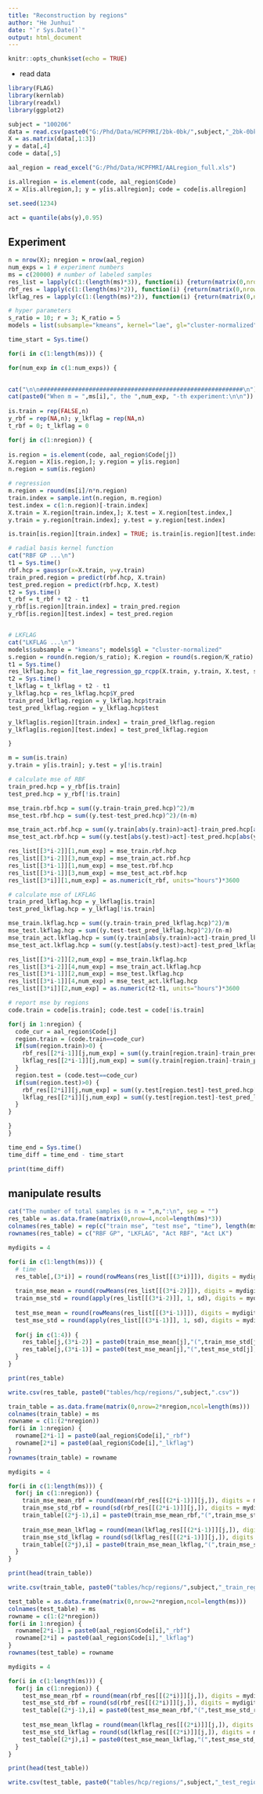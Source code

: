 ```yaml
---
title: "Reconstruction by regions"
author: "He Junhui"
date: "`r Sys.Date()`"
output: html_document
---
```


```r
knitr::opts_chunk$set(echo = TRUE)
```

+ read data 

```r
library(FLAG)
library(kernlab)
library(readxl)
library(ggplot2)
```

```r
subject = "100206"
data = read.csv(paste0("G:/Phd/Data/HCPFMRI/2bk-0bk/",subject,"_2bk-0bk.csv"))
X = as.matrix(data[,1:3])
y = data[,4]
code = data[,5]
```

```r
aal_region = read_excel("G:/Phd/Data/HCPFMRI/AALregion_full.xls")
```

```r
is.allregion = is.element(code, aal_region$Code)
X = X[is.allregion,]; y = y[is.allregion]; code = code[is.allregion]
```


```r
set.seed(1234)
```

```r
act = quantile(abs(y),0.95)
```


## Experiment
```r
n = nrow(X); nregion = nrow(aal_region)
num_exps = 1 # experiment numbers
ms = c(20000) # number of labeled samples
res_list = lapply(c(1:(length(ms)*3)), function(i) {return(matrix(0,nrow=4,ncol=num_exps))})
rbf_res = lapply(c(1:(length(ms)*2)), function(i) {return(matrix(0,nrow=nregion,ncol=num_exps))})
lkflag_res = lapply(c(1:(length(ms)*2)), function(i) {return(matrix(0,nrow=nregion,ncol=num_exps))})
```

```r
# hyper parameters
s_ratio = 10; r = 3; K_ratio = 5
models = list(subsample="kmeans", kernel="lae", gl="cluster-normalized", root=TRUE)
```

```r
time_start = Sys.time()

for(i in c(1:length(ms))) {

for(num_exp in c(1:num_exps)) {
  

cat("\n\n##########################################################\n")  
cat(paste0("When m = ",ms[i],", the ",num_exp, "-th experiment:\n\n"))
  
is.train = rep(FALSE,n)
y_rbf = rep(NA,n); y_lkflag = rep(NA,n)
t_rbf = 0; t_lkflag = 0

for(j in c(1:nregion)) {
  
is.region = is.element(code, aal_region$Code[j])
X.region = X[is.region,]; y.region = y[is.region]
n.region = sum(is.region)

# regression
m.region = round(ms[i]/n*n.region)
train.index = sample.int(n.region, m.region)
test.index = c(1:n.region)[-train.index]
X.train = X.region[train.index,]; X.test = X.region[test.index,]
y.train = y.region[train.index]; y.test = y.region[test.index]

is.train[is.region][train.index] = TRUE; is.train[is.region][test.index] = FALSE

# radial basis kernel function
cat("RBF GP ...\n")
t1 = Sys.time()
rbf.hcp = gausspr(x=X.train, y=y.train)
train_pred.region = predict(rbf.hcp, X.train)
test_pred.region = predict(rbf.hcp, X.test)
t2 = Sys.time()
t_rbf = t_rbf + t2 - t1
y_rbf[is.region][train.index] = train_pred.region
y_rbf[is.region][test.index] = test_pred.region


# LKFLAG
cat("LKFLAG ...\n")
models$subsample = "kmeans"; models$gl = "cluster-normalized"
s.region = round(n.region/s_ratio); K.region = round(s.region/K_ratio)
t1 = Sys.time()
res_lkflag.hcp = fit_lae_regression_gp_rcpp(X.train, y.train, X.test, s.region, r, K.region, models = models)
t2 = Sys.time()
t_lkflag = t_lkflag + t2 - t1
y_lkflag.hcp = res_lkflag.hcp$Y_pred
train_pred_lkflag.region = y_lkflag.hcp$train
test_pred_lkflag.region = y_lkflag.hcp$test

y_lkflag[is.region][train.index] = train_pred_lkflag.region
y_lkflag[is.region][test.index] = test_pred_lkflag.region

}

m = sum(is.train)
y.train = y[is.train]; y.test = y[!is.train]

# calculate mse of RBF
train_pred.hcp = y_rbf[is.train]
test_pred.hcp = y_rbf[!is.train]

mse_train.rbf.hcp = sum((y.train-train_pred.hcp)^2)/m
mse_test.rbf.hcp = sum((y.test-test_pred.hcp)^2)/(n-m)

mse_train_act.rbf.hcp = sum((y.train[abs(y.train)>act]-train_pred.hcp[abs(y.train)>act])^2)/sum(abs(y.train)>act)
mse_test_act.rbf.hcp = sum((y.test[abs(y.test)>act]-test_pred.hcp[abs(y.test)>act])^2)/sum(abs(y.test)>act)

res_list[[3*i-2]][1,num_exp] = mse_train.rbf.hcp
res_list[[3*i-2]][3,num_exp] = mse_train_act.rbf.hcp
res_list[[3*i-1]][1,num_exp] = mse_test.rbf.hcp
res_list[[3*i-1]][3,num_exp] = mse_test_act.rbf.hcp
res_list[[3*i]][1,num_exp] = as.numeric(t_rbf, units="hours")*3600

# calculate mse of LKFLAG
train_pred_lkflag.hcp = y_lkflag[is.train]
test_pred_lkflag.hcp = y_lkflag[!is.train]

mse_train.lkflag.hcp = sum((y.train-train_pred_lkflag.hcp)^2)/m
mse_test.lkflag.hcp = sum((y.test-test_pred_lkflag.hcp)^2)/(n-m)
mse_train_act.lkflag.hcp = sum((y.train[abs(y.train)>act]-train_pred_lkflag.hcp[abs(y.train)>act])^2)/sum(abs(y.train)>act)
mse_test_act.lkflag.hcp = sum((y.test[abs(y.test)>act]-test_pred_lkflag.hcp[abs(y.test)>act])^2)/sum(abs(y.test)>act)

res_list[[3*i-2]][2,num_exp] = mse_train.lkflag.hcp
res_list[[3*i-2]][4,num_exp] = mse_train_act.lkflag.hcp
res_list[[3*i-1]][2,num_exp] = mse_test.lkflag.hcp
res_list[[3*i-1]][4,num_exp] = mse_test_act.lkflag.hcp
res_list[[3*i]][2,num_exp] = as.numeric(t2-t1, units="hours")*3600

# report mse by regions
code.train = code[is.train]; code.test = code[!is.train]

for(j in 1:nregion) {
  code_cur = aal_region$Code[j]
  region.train = (code.train==code_cur)
  if(sum(region.train)>0) {
    rbf_res[[2*i-1]][j,num_exp] = sum((y.train[region.train]-train_pred.hcp[region.train])^2)/sum(region.train)
    lkflag_res[[2*i-1]][j,num_exp] = sum((y.train[region.train]-train_pred_lkflag.hcp[region.train])^2)/sum(region.train)
  }
  region.test = (code.test==code_cur)
  if(sum(region.test)>0) {
    rbf_res[[2*i]][j,num_exp] = sum((y.test[region.test]-test_pred.hcp[region.test])^2)/sum(region.test)
    lkflag_res[[2*i]][j,num_exp] = sum((y.test[region.test]-test_pred_lkflag.hcp[region.test])^2)/sum(region.test)
  }
}

}
}

time_end = Sys.time()
time_diff = time_end - time_start
```

```r
print(time_diff)
```


## manipulate results
```r
cat("The number of total samples is n = ",n,":\n", sep = "")
res_table = as.data.frame(matrix(0,nrow=4,ncol=length(ms)*3))
colnames(res_table) = rep(c("train mse", "test mse", "time"), length(ms))
rownames(res_table) = c("RBF GP", "LKFLAG", "Act RBF", "Act LK")

mydigits = 4

for(i in c(1:length(ms))) {
  # time
  res_table[,(3*i)] = round(rowMeans(res_list[[(3*i)]]), digits = mydigits)
  
  train_mse_mean = round(rowMeans(res_list[[(3*i-2)]]), digits = mydigits)
  train_mse_std = round(apply(res_list[[(3*i-2)]], 1, sd), digits = mydigits)
  
  test_mse_mean = round(rowMeans(res_list[[(3*i-1)]]), digits = mydigits)
  test_mse_std = round(apply(res_list[[(3*i-1)]], 1, sd), digits = mydigits)
  
  for(j in c(1:4)) {
    res_table[j,(3*i-2)] = paste0(train_mse_mean[j],"(",train_mse_std[j],")")
    res_table[j,(3*i-1)] = paste0(test_mse_mean[j],"(",test_mse_std[j],")")
  }
}

print(res_table)

```

```r
write.csv(res_table, paste0("tables/hcp/regions/",subject,".csv"))
```

```r
train_table = as.data.frame(matrix(0,nrow=2*nregion,ncol=length(ms)))
colnames(train_table) = ms
rowname = c(1:(2*nregion))
for(i in 1:nregion) {
  rowname[2*i-1] = paste0(aal_region$Code[i],"_rbf")
  rowname[2*i] = paste0(aal_region$Code[i],"_lkflag")
}
rownames(train_table) = rowname

mydigits = 4

for(i in c(1:length(ms))) {
  for(j in c(1:nregion)) {
    train_mse_mean_rbf = round(mean(rbf_res[[(2*i-1)]][j,]), digits = mydigits)
    train_mse_std_rbf = round(sd(rbf_res[[(2*i-1)]][j,]), digits = mydigits)
    train_table[(2*j-1),i] = paste0(train_mse_mean_rbf,"(",train_mse_std_rbf,")")
    
    train_mse_mean_lkflag = round(mean(lkflag_res[[(2*i-1)]][j,]), digits = mydigits)
    train_mse_std_lkflag = round(sd(lkflag_res[[(2*i-1)]][j,]), digits = mydigits)
    train_table[(2*j),i] = paste0(train_mse_mean_lkflag,"(",train_mse_std_lkflag,")")
  }
}

print(head(train_table))

```

```r
write.csv(train_table, paste0("tables/hcp/regions/",subject,"_train_region.csv"))
```


```r
test_table = as.data.frame(matrix(0,nrow=2*nregion,ncol=length(ms)))
colnames(test_table) = ms
rowname = c(1:(2*nregion))
for(i in 1:nregion) {
  rowname[2*i-1] = paste0(aal_region$Code[i],"_rbf")
  rowname[2*i] = paste0(aal_region$Code[i],"_lkflag")
}
rownames(test_table) = rowname

mydigits = 4

for(i in c(1:length(ms))) {
  for(j in c(1:nregion)) {
    test_mse_mean_rbf = round(mean(rbf_res[[(2*i)]][j,]), digits = mydigits)
    test_mse_std_rbf = round(sd(rbf_res[[(2*i)]][j,]), digits = mydigits)
    test_table[(2*j-1),i] = paste0(test_mse_mean_rbf,"(",test_mse_std_rbf,")")
    
    test_mse_mean_lkflag = round(mean(lkflag_res[[(2*i)]][j,]), digits = mydigits)
    test_mse_std_lkflag = round(sd(lkflag_res[[(2*i)]][j,]), digits = mydigits)
    test_table[(2*j),i] = paste0(test_mse_mean_lkflag,"(",test_mse_std_lkflag,")")
  }
}

print(head(test_table))

```

```r
write.csv(test_table, paste0("tables/hcp/regions/",subject,"_test_region.csv"))
```

